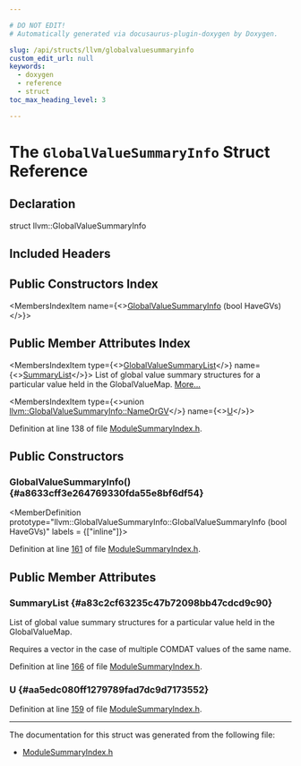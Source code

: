 ```yaml
---

# DO NOT EDIT!
# Automatically generated via docusaurus-plugin-doxygen by Doxygen.

slug: /api/structs/llvm/globalvaluesummaryinfo
custom_edit_url: null
keywords:
  - doxygen
  - reference
  - struct
toc_max_heading_level: 3

---
```





# The `GlobalValueSummaryInfo` Struct Reference

<DoxygenPage pluginConfig={pluginConfig}>



## Declaration

<CodeBlock>struct llvm::GlobalValueSummaryInfo</CodeBlock>

## Included Headers

<IncludesList>
<IncludesListItem
  filePath="llvm/IR/ModuleSummaryIndex.h"
  permalink="/docs/api/files/include/include/llvm/include/llvm/ir/modulesummaryindex-h"
  isLocal="true" />
</IncludesList>

## Public Constructors Index

<MembersIndex>

<MembersIndexItem
  name={<><a href="#a8633cff3e264769330fda55e8bf6df54">GlobalValueSummaryInfo</a> (bool HaveGVs)</>}>
</MembersIndexItem>

</MembersIndex>

## Public Member Attributes Index

<MembersIndex>

<MembersIndexItem
  type={<><a href="/docs/api/namespaces/llvm/#a192f4adb1918a2fb2b951e0d99762568">GlobalValueSummaryList</a></>}
  name={<><a href="#a83c2cf63235c47b72098bb47cdcd9c90">SummaryList</a></>}>
List of global value summary structures for a particular value held in the GlobalValueMap. <a href="#a83c2cf63235c47b72098bb47cdcd9c90">More...</a>
</MembersIndexItem>

<MembersIndexItem
  type={<>union <a href="/docs/api/unions/llvm/globalvaluesummaryinfo/nameorgv">llvm::GlobalValueSummaryInfo::NameOrGV</a></>}
  name={<><a href="#aa5edc080ff1279789fad7dc9d7173552">U</a></>}>
</MembersIndexItem>

</MembersIndex>


Definition at line 138 of file <a href="/docs/api/files/include/include/llvm/include/llvm/ir/modulesummaryindex-h">ModuleSummaryIndex.h</a>.

<SectionDefinition>

## Public Constructors

### GlobalValueSummaryInfo() {#a8633cff3e264769330fda55e8bf6df54}

<MemberDefinition
  prototype="llvm::GlobalValueSummaryInfo::GlobalValueSummaryInfo (bool HaveGVs)"
  labels = {["inline"]}>

Definition at line <a href="/docs/api/files/include/include/llvm/include/llvm/ir/modulesummaryindex-h/#l00161">161</a> of file <a href="/docs/api/files/include/include/llvm/include/llvm/ir/modulesummaryindex-h">ModuleSummaryIndex.h</a>.
</MemberDefinition>

</SectionDefinition>

<SectionDefinition>

## Public Member Attributes

### SummaryList {#a83c2cf63235c47b72098bb47cdcd9c90}

<MemberDefinition
  prototype="GlobalValueSummaryList llvm::GlobalValueSummaryInfo::SummaryList">
List of global value summary structures for a particular value held in the GlobalValueMap.

Requires a vector in the case of multiple COMDAT values of the same name.

Definition at line <a href="/docs/api/files/include/include/llvm/include/llvm/ir/modulesummaryindex-h/#l00166">166</a> of file <a href="/docs/api/files/include/include/llvm/include/llvm/ir/modulesummaryindex-h">ModuleSummaryIndex.h</a>.
</MemberDefinition>

### U {#aa5edc080ff1279789fad7dc9d7173552}

<MemberDefinition
  prototype="union llvm::GlobalValueSummaryInfo::NameOrGV llvm::GlobalValueSummaryInfo::U">

Definition at line <a href="/docs/api/files/include/include/llvm/include/llvm/ir/modulesummaryindex-h/#l00159">159</a> of file <a href="/docs/api/files/include/include/llvm/include/llvm/ir/modulesummaryindex-h">ModuleSummaryIndex.h</a>.
</MemberDefinition>

</SectionDefinition>

<hr/>

The documentation for this struct was generated from the following file:

<ul>
<li><a href="/docs/api/files/include/include/llvm/include/llvm/ir/modulesummaryindex-h">ModuleSummaryIndex.h</a></li>
</ul>

</DoxygenPage>

